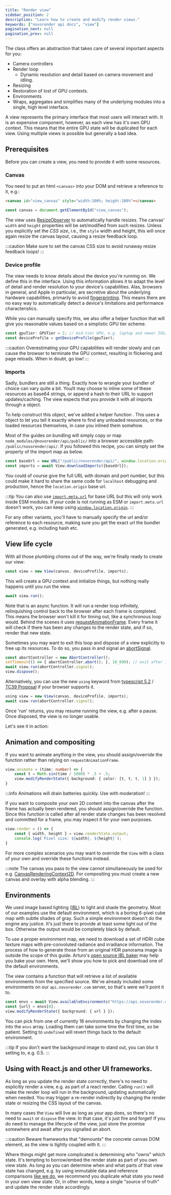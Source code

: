 ```yaml
---
title: "Render view"
sidebar_position: 2
description: "Learn how to create and modify render views."
keywords: ["novorender api docs", "view"]
pagination_next: null
pagination_prev: null
---
```


 

The <CodeLink type="class" name="View"/> class offers an abstraction that takes care of several important aspects for you:

- Camera controllers
- Render loop
  - Dynamic resolution and detail based on camera movement and idling.
- Resizing
- Restoration of lost of GPU contexts.
- Environments
- Wraps, aggregates and simplifies many of the underlying modules into a single, high level interface.

A view represents the primary interface that most users will interact with.
It is an expensive component, however, as each view has it's own GPU context.
This means that the entire GPU state will be duplicated for each view.
Using multiple views is possible but generally a bad idea.

## Prerequisites

Before you can create a view, you need to provide it with some resources.

### Canvas

You need to put an html `<canvas>` into your DOM and retrieve a reference to it, e.g.:

```html
<canvas id="view_canvas" style="width:100%; height:100%"></canvas>
```


```typescript
const canvas = document.getElementById("view_canvas");
```

The view uses [ResizeObserver](https://developer.mozilla.org/en-US/docs/Web/API/ResizeObserver) to automatically handle resizes.
The canvas' `width` and `height` properties will be set/modified from such resizes.
Unless you explicitly set the *CSS size*, i.e., the `style` width and height, this will once again resize the canvas layout, causing a resize feedback loop.

:::caution
Make sure to set the canvas CSS size to avoid runaway resize feedback loops!
:::

### Device profile

The view needs to know details about the device you're running on.
We define this in the <CodeLink type="interface" name="DeviceProfile"/> interface.
Using this information allows it to adapt the level of detail and render resolution to your device's capabilities.
Alas, browsers in general, and Apple in particular, are secretive about the underlying hardware capabilities, primarily to avoid [fingerprinting](https://en.wikipedia.org/wiki/Device_fingerprint).
This means there are no easy way to automatically detect a device's limitations and performance characteristics.

While you can manually specify this, we also offer a helper function <CodeLink type="function" name="getDeviceProfile"/> that will give you reasonable values based on a simplistic GPU tier scheme.

```typescript
const gpuTier: GPUTier = 2; // mid-tier GPU, e.g. laptop and newer IOS/Ipad device.
const deviceProfile = getDeviceProfile(gpuTier);
```

:::caution
Overestimating your GPU capabilities will render slowly and can cause the browser to terminate the GPU context, resulting in flickering and page reloads.
When in doubt, go low!
:::

### Imports

Sadly, bundlers are still a thing.
Exactly how to wrangle your bundler of choice can vary quite a bit.
You/it may choose to inline some of these resources as base64 strings, or append a hash to their URL to support updates/caching.
The view expects that you provide it with all imports through a <CodeLink type="type" name="ViewImports"/> object.

To help construct this object, we've added a helper function <CodeLink type="class" name="View.downloadImports"/>.
This uses a <CodeLink type="type" name="ViewImportmap"/> object to let you tell it exactly where to find any unloaded resources, or the loaded resources themselves, in case you inlined them somehow.

Most of the guides on bundling will simply copy or map `node_modules/@novorender/api/public/` into a browser accessible path: `/public/novorender/api/`.
If you followed this recipe, you can simply set the <CodeLink type="type" name="ViewImportmap.baseUrl"/> property of the import map as below.

```typescript
const baseUrl = new URL("/public/novorender/api/", window.location.origin);
const imports = await View.downloadImports({baseUrl});
```

You could of course give the full URL with domain and port number, but this could make it hard to share the same code for `localhost` debugging and production, hence the `location.origin` base url.

:::tip
You can also use [`import.meta.url`](https://developer.mozilla.org/en-US/docs/Web/JavaScript/Reference/Operators/import.meta) for base URL but this will only work inside ESM modules.
If your code is not running as ESM or `import.meta.url` doesn't work, you can keep using [`window.location.origin`](https://developer.mozilla.org/en-US/docs/Web/API/Location/origin).
:::

For any other variants, you'll have to manually specify the url and/or reference to each resource, making sure you get the exact url the bundler generated, e.g. including hash etc.

## View life cycle

With all those plumbing chores out of the way, we're finally ready to create our view:

```typescript
const view = new View(canvas, deviceProfile, imports);
```

This will create a GPU context and initialize things, but nothing really happens until you run the view.

```typescript
await view.run();
```

Note that <CodeLink type="class" name="View.run"/> is an async function.
It will run a render loop infinitely, relinquishing control back to the browser after each frame is completed.
This means the browser won't kill it for timing out, like a synchronous loop would.
Behind the scenes it uses [requestAnimationFrame](https://developer.mozilla.org/en-US/docs/Web/API/window/requestAnimationFrame).
Every frame it will check if there has been any changes to the render state, and if so, render that new state.

Sometimes you may want to exit this loop and dispose of a view explicitly to free up its resources.
To do so, you pass in and signal an [abortSignal](https://developer.mozilla.org/en-US/docs/Web/API/AbortSignal).

```typescript
const abortController = new AbortController();
setTimeout(() => { abortController.abort(); }, 10_000); // exit after 10 seconds.
await view.run(abortController.signal);
view.dispose();
```

Alternatively, you can use the new `using` keyword from
[typescript 5.2](https://devblogs.microsoft.com/typescript/announcing-typescript-5-2/#using-declarations-and-explicit-resource-management) /
[TC39 Proposal](https://github.com/tc39/proposal-explicit-resource-management) if your browser supports it.

```typescript
using view = new View(canvas, deviceProfile, imports);
await view.run(abortController.signal);
```

Once 'run' returns, you may resume running the view, e.g. after a pause.
Once disposed, the view is no longer usable.

Let's see it in action:

<PlaygroundComponent demoKey="views.creation" />

## Animation and compositing

If you want to animate anything in the view, you should assign/override the <CodeLink type="class" name="View.animate"/> function rather than relying on `requestAnimationFrame`.

```typescript
view.animate = (time: number) => {
    const t = Math.sin(time / 1000) * .5 + .5;
    view.modifyRenderState({ background: { color: [t, t, t, 1] } });
}
```

:::info
Animations will drain batteries quickly. Use with moderation!
:::

If you want to composite your own 2D content into the canvas after the frame has actually been rendered, you should assign/override the <CodeLink type="class" name="View.render"/> function.
Since this function is called after all render state changes has been resolved and committed for a frame, you may inspect it for your own purposes.

```typescript
view.render = () => {
    const { width, height } = view.renderState.output;
    console.log(`Pixel size: ${width}, ${height}`);
}
```

For more complex scenarios you may want to override the `View` with a class of your own and override these functions instead.

:::note
The canvas you pass to the view cannot simultaneously be used for e.g. [CanvasRenderingContext2D](https://developer.mozilla.org/en-US/docs/Web/API/CanvasRenderingContext2D).
For compositing you must create a new canvas and overlay with alpha blending.
:::

<PlaygroundComponent demoKey="views.animation" />

## Environments

We used image based lighting ([IBL](https://en.wikipedia.org/wiki/Image-based_lighting)) to light and shade the geometry.
Most of our examples use the default environment, which is a boring 6-pixel cube map with subtle shades of gray.
Such a simple environment doesn't do the engine any justice.
It's just there to provide at least some light out of the box.
Otherwise the output would be completely black by default.

To use a proper environment map, we need to download a set of HDRI cube texture maps with pre-convoluted radiance and irradiance information.
The process of how to generate those from an original HDR panorama image is outside the scope of this guide.
Arturo's [open source IBL baker](https://github.com/arturoc/skylights) may help you bake your own.
Here, we'll show you how to pick and download one of the default environments.

The view contains a function <CodeLink type="class" name="View.availableEnvironments"/> that will retrieve a list of available environments from the specified source.
We've already included some environments on our `api.novorender.com` server, so that's were we'll point it to.

```typescript
const envs = await View.availableEnvironments("https://api.novorender.com/assets/env/index.json");
const {url} = envs[0];
view.modifyRenderState({ background: { url } });
```

<PlaygroundComponent demoKey="views.environments" />

You can pick from one of currently 16 environments by changing the index into the `envs` array.
Loading them can take some time the first time, so be patient.
Setting <CodeLink type="interface" name="RenderStateBackground.url"/> to `undefined` will revert things back to the default environment.

:::tip
If you don't want the background image to stand out, you can blur it setting <CodeLink type="interface" name="RenderStateBackground.blur"/> to, e.g. 0.5.
:::

## Using with React.js and other UI frameworks.

As long as you update the render state correctly, there's no need to explicitly render a view, e.g. as part of a react render.
Calling `run()` will make the render loop will run in the background, updating automatically when needed.
You may trigger a re-render indirectly by changing the render state or resizing the CSS layout of the canvas.

In many cases the `View` will live as long as your app does, so there's no need to `await` or `dispose` the view.
In that case, it's just fire and forget!
If you do need to manage the lifecycle of the view, just store the promise somewhere and await after you signalled an abort.

:::caution
Beware frameworks that "demounts" the concrete canvas DOM element, as the view is tightly coupled with it.
:::

Where things might get more complicated is determining who "owns" which state.
It's tempting to borrow/embed the render state as part of you own view state.
As long as you can determine when and what parts of that view state has changed, e.g. by using immutable data and reference comparisons [like we do](render_state#immutability),
we recommend you duplicate what state you need in your own view state.
Or, in other words, keep a single "source of truth" and update the render state accordingly.
